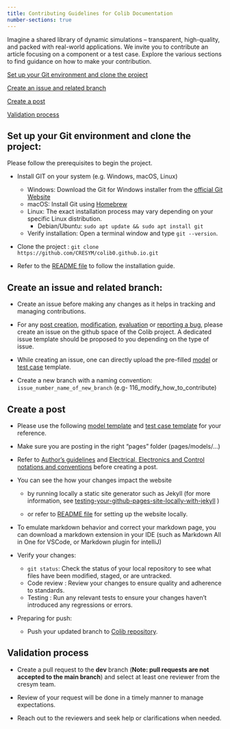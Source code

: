 ```yaml
---
title: Contributing Guidelines for Colib Documentation
number-sections: true
---
```


Imagine a shared library of dynamic simulations – transparent, high-quality, and packed with real-world applications. We invite you to contribute an article focusing on a component or a test case. Explore the various sections to find guidance on how to make your contribution.  

[Set up your Git environment and clone the project](#set-up-your-git-environment-and-clone-the-project)

[Create an issue and related branch](#create-an-issue-and-related-branch)

[Create a post](#create-a-post)

[Validation process](#validation-process)

## Set up your Git environment and clone the project: <a id="set-up-your-git-environment-and-clone-the-project"></a>

Please follow the prerequisites to begin the project. 

- Install GIT on your system (e.g. Windows, macOS, Linux)
    - Windows: Download the Git for Windows installer from the [official Git Website](https://git-scm.com/download/win) 
    - macOS: Install Git using [Homebrew](https://brew.sh/)
    - Linux: The exact installation process may vary depending on your specific Linux distribution.
        - Debian/Ubuntu: `sudo apt update && sudo apt install git`
    - Verify installation: Open a terminal window and type `git --version`.

- Clone the project : `git clone https://github.com/CRESYM/colib0.github.io.git`
  
- Refer to the [README file](https://github.com/CRESYM/colib0.github.io#) to follow the installation guide.

## Create an issue and related branch: <a id="create-an-issue-and-related-branch"></a>

- Create an issue before making any changes as it helps in tracking and managing contributions. 
  
- For any [post creation](https://github.com/CRESYM/colib0.github.io/issues/new?assignees=GJCRESYM%2C+matoubongrain&labels=enhancement%2Cnew+component&projects=Colib0&template=Add_Model_TestCases.yml&title=%5BModel%2F+Test+case+Name%5D%3A+), [modification](https://github.com/CRESYM/colib0.github.io/issues/new?assignees=GJCRESYM%2C+matoubongrain&labels=enhancement%2Cmodify+component&projects=Colib0&template=Modify_Model_TestCases.yml&title=%5BName%2FID+of+the+model%2F+test+case+to+be+improved%5D%3A+), [evaluation](https://github.com/CRESYM/colib0.github.io/issues/new?assignees=GJCRESYM%2C+matoubongrain&labels=enhancement%2Cbug%2Cevaluate+component&projects=Colib0&template=Evaluate.yml&title=%5BName%2FID+of+the+model%2F+test+case+to+be+evaluated%5D%3A+) or [reporting a bug](https://github.com/CRESYM/colib0.github.io/issues/new?assignees=GJCRESYM%2C+matoubongrain&labels=bug%2Ctriage&projects=Colib0&template=Report_Bug.yml&title=%5BBug%5D%3A+), please create an issue on the github space of the Colib project. A dedicated issue template should be proposed to you depending on the type of issue.
  
- While creating an issue, one can directly upload the pre-filled [model](/pages/templates/modelTemplate) or [test case](/pages/templates/testCaseTemplate) template.
    
- Create a new branch with a naming convention: `issue_number_name_of_new_branch` (e.g- 116_modify_how_to_contribute)
  
## Create a post <a id="create-a-post"></a>

- Please use the following [model template](/pages/templates/modelTemplate) and [test case template](/pages/templates/testCaseTemplate) for your reference.
  
- Make sure you are posting in the right "pages" folder (pages/models/...)
  
- Refer to [Author's guidelines](/about/authorGuidelines) and [Electrical, Electronics and Control notations and conventions](/about/notationAndConventions) before creating a post.

- You can see the how your changes impact the website 
    - by running locally a static site generator such as Jekyll (for more information, see [testing-your-github-pages-site-locally-with-jekyll](https://docs.github.com/en/pages/setting-up-a-github-pages-site-with-jekyll/testing-your-github-pages-site-locally-with-jekyll) ) 
  
    - or refer to [README file](https://github.com/CRESYM/colib0.github.io#) for setting up the website locally.
  
- To emulate markdown behavior and correct your markdown page, you can download a markdown extension in your IDE (such as Markdown All in One for VSCode, or Markdown plugin for intelliJ)

- Verify your changes: 
    - `git status`: Check the status of your local repository to see what files have been modified, staged, or are untracked.
    - Code review : Review your changes to ensure quality and adherence to standards.
    - Testing     : Run any relevant tests to ensure your changes haven't introduced any regressions or errors.
  
- Preparing for push:
    - Push your updated branch to [Colib repository](https://github.com/CRESYM/colib0.github.io/branches).


## Validation process <a id="validation-process"></a>

- Create a pull request to the **dev** branch (**Note: pull requests are not accepted to the main branch**) and select at least one reviewer from the cresym team.

- Review of your request will be done in a timely manner to manage expectations. 
  
- Reach out to the reviewers and seek help or clarifications when needed. 






